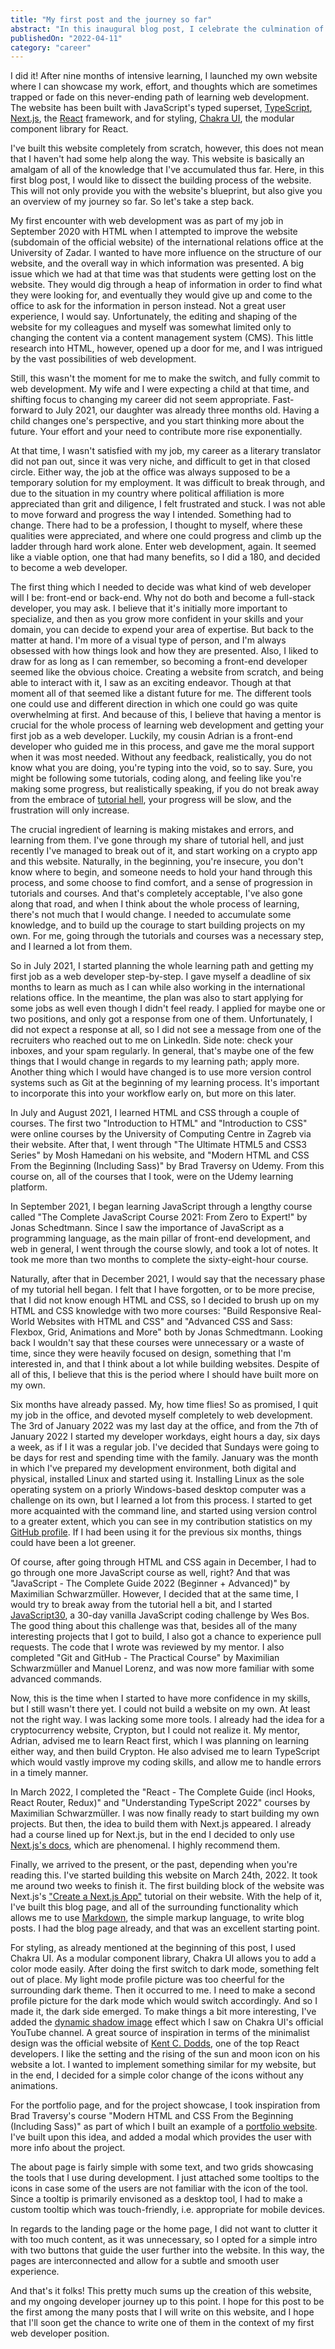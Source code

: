 ```yaml
---
title: "My first post and the journey so far"
abstract: "In this inaugural blog post, I celebrate the culmination of a nine-month web development journey with the launch of my website. Crafted using TypeScript, Next.js, and Chakra UI, the site reflects my evolution from HTML novice to a confident developer. Explore my process and growth in this post."
publishedOn: "2022-04-11"
category: "career"
---
```


I did it! After nine months of intensive learning, I launched my own website where I can showcase my work, effort, and thoughts which are sometimes trapped or fade on this never-ending path of learning web development. The website has been built with JavaScript's typed superset, [TypeScript](https://www.typescriptlang.org/), [Next.js](https://nextjs.org/), the [React](https://reactjs.org/) framework, and for styling, [Chakra UI](https://chakra-ui.com/), the modular component library for React.

I've built this website completely from scratch, however, this does not mean that I haven't had some help along the way. This website is basically an amalgam of all of the knowledge that I've accumulated thus far. Here, in this first blog post, I would like to dissect the building process of the website. This will not only provide you with the website's blueprint, but also give you an overview of my journey so far. So let's take a step back.

My first encounter with web development was as part of my job in September 2020 with HTML when I attempted to improve the website (subdomain of the official website) of the international relations office at the University of Zadar. I wanted to have more influence on the structure of our website, and the overall way in which information was presented. A big issue which we had at that time was that students were getting lost on the website. They would dig through a heap of information in order to find what they were looking for, and eventually they would give up and come to the office to ask for the information in person instead. Not a great user experience, I would say. Unfortunately, the editing and shaping of the website for my colleagues and myself was somewhat limited only to changing the content via a content management system (CMS). This little research into HTML, however, opened up a door for me, and I was intrigued by the vast possibilities of web development.

Still, this wasn't the moment for me to make the switch, and fully commit to web development. My wife and I were expecting a child at that time, and shifting focus to changing my career did not seem appropriate. Fast-forward to July 2021, our daughter was already three months old. Having a child changes one's perspective, and you start thinking more about the future. Your effort and your need to contribute more rise exponentially.

At that time, I wasn't satisfied with my job, my career as a literary translator did not pan out, since it was very niche, and difficult to get in that closed circle. Either way, the job at the office was always supposed to be a temporary solution for my employment. It was difficult to break through, and due to the situation in my country where political affiliation is more appreciated than grit and diligence, I felt frustrated and stuck. I was not able to move forward and progress the way I intended. Something had to change. There had to be a profession, I thought to myself, where these qualities were appreciated, and where one could progress and climb up the ladder through hard work alone. Enter web development, again. It seemed like a viable option, one that had many benefits, so I did a 180, and decided to become a web developer.

The first thing which I needed to decide was what kind of web developer will I be: front-end or back-end. Why not do both and become a full-stack developer, you may ask. I believe that it's initially more important to specialize, and then as you grow more confident in your skills and your domain, you can decide to expend your area of expertise. But back to the matter at hand. I'm more of a visual type of person, and I'm always obsessed with how things look and how they are presented. Also, I liked to draw for as long as I can remember, so becoming a front-end developer seemed like the obvious choice. Creating a website from scratch, and being able to interact with it, I saw as an exciting endeavor. Though at that moment all of that seemed like a distant future for me. The different tools one could use and different direction in which one could go was quite overwhelming at first. And because of this, I believe that having a mentor is crucial for the whole process of learning web development and getting your first job as a web developer. Luckily, my cousin Adrian is a front-end developer who guided me in this process, and gave me the moral support when it was most needed. Without any feedback, realistically, you do not know what you are doing, you're typing into the void, so to say. Sure, you might be following some tutorials, coding along, and feeling like you're making some progress, but realistically speaking, if you do not break away from the embrace of [tutorial hell](https://dev.to/chrisbenjamin/escaping-tutorial-hell-ncd#:~:text=What%20is%20tutorial%20hell%3F,is%20doing%20and%20it%20works.), your progress will be slow, and the frustration will only increase.

The crucial ingredient of learning is making mistakes and errors, and learning from them. I've gone through my share of tutorial hell, and just recently I've managed to break out of it, and start working on a crypto app and this website. Naturally, in the beginning, you're insecure, you don't know where to begin, and someone needs to hold your hand through this process, and some choose to find comfort, and a sense of progression in tutorials and courses. And that's completely acceptable, I've also gone along that road, and when I think about the whole process of learning, there's not much that I would change. I needed to accumulate some knowledge, and to build up the courage to start building projects on my own. For me, going through the tutorials and courses was a necessary step, and I learned a lot from them.

So in July 2021, I started planning the whole learning path and getting my first job as a web developer step-by-step. I gave myself a deadline of six months to learn as much as I can while also working in the international relations office. In the meantime, the plan was also to start applying for some jobs as well even though I didn't feel ready. I applied for maybe one or two positions, and only got a response from one of them. Unfortunately, I did not expect a response at all, so I did not see a message from one of the recruiters who reached out to me on LinkedIn. Side note: check your inboxes, and your spam regularly. In general, that's maybe one of the few things that I would change in regards to my learning path; apply more. Another thing which I would have changed is to use more version control systems such as Git at the beginning of my learning process. It's important to incorporate this into your workflow early on, but more on this later.

In July and August 2021, I learned HTML and CSS through a couple of courses. The first two "Introduction to HTML" and "Introduction to CSS" were online courses by the University of Computing Centre in Zagreb via their website. After that, I went through "The Ultimate HTML5 and CSS3 Series" by Mosh Hamedani on his website, and "Modern HTML and CSS From the Beginning (Including Sass)" by Brad Traversy on Udemy. From this course on, all of the courses that I took, were on the Udemy learning platform.

In September 2021, I began learning JavaScript through a lengthy course called "The Complete JavaScript Course 2021: From Zero to Expert!" by Jonas Schedtmann. Since I saw the importance of JavaScript as a programming language, as the main pillar of front-end development, and web in general, I went through the course slowly, and took a lot of notes. It took me more than two months to complete the sixty-eight-hour course.

Naturally, after that in December 2021, I would say that the necessary phase of my tutorial hell began. I felt that I have forgotten, or to be more precise, that I did not know enough HTML and CSS, so I decided to brush up on my HTML and CSS knowledge with two more courses: "Build Responsive Real-World Websites with HTML and CSS" and "Advanced CSS and Sass: Flexbox, Grid, Animations and More" both by Jonas Schmedtmann. Looking back I wouldn't say that these courses were unnecessary or a waste of time, since they were heavily focused on design, something that I'm interested in, and that I think about a lot while building websites. Despite of all of this, I believe that this is the period where I should have built more on my own.

Six months have already passed. My, how time flies! So as promised, I quit my job in the office, and devoted myself completely to web development. The 3rd of January 2022 was my last day at the office, and from the 7th of January 2022 I started my developer workdays, eight hours a day, six days a week, as if I it was a regular job. I've decided that Sundays were going to be days for rest and spending time with the family. January was the month in which I've prepared my development environment, both digital and physical, installed Linux and started using it. Installing Linux as the sole operating system on a priorly Windows-based desktop computer was a challenge on its own, but I learned a lot from this process. I started to get more acquainted with the command line, and started using version control to a greater extent, which you can see in my contribution statistics on my [GitHub profile](https://github.com/akapetano). If I had been using it for the previous six months, things could have been a lot greener.

Of course, after going through HTML and CSS again in December, I had to go through one more JavaScript course as well, right? And that was "JavaScript - The Complete Guide 2022 (Beginner + Advanced)" by Maximilian Schwarzmüller. However, I decided that at the same time, I would try to break away from the tutorial hell a bit, and I started [JavaScript30](https://javascript30.com/), a 30-day vanilla JavaScript coding challenge by Wes Bos. The good thing about this challenge was that, besides all of the many interesting projects that I got to build, I also got a chance to experience pull requests. The code that I wrote was reviewed by my mentor. I also completed "Git and GitHub - The Practical Course" by Maximilian Schwarzmüller and Manuel Lorenz, and was now more familiar with some advanced commands.

Now, this is the time when I started to have more confidence in my skills, but I still wasn't there yet. I could not build a website on my own. At least not the right way. I was lacking some more tools. I already had the idea for a cryptocurrency website, Crypton, but I could not realize it. My mentor, Adrian, advised me to learn React first, which I was planning on learning either way, and then build Crypton. He also advised me to learn TypeScript which would vastly improve my coding skills, and allow me to handle errors in a timely manner.

In March 2022, I completed the "React - The Complete Guide (incl Hooks, React Router, Redux)" and "Understanding TypeScript 2022" courses by Maximilian Schwarzmüller. I was now finally ready to start building my own projects. But then, the idea to build them with Next.js appeared. I already had a course lined up for Next.js, but in the end I decided to only use [Next.js's docs](https://nextjs.org/), which are phenomenal. I highly recommend them.

Finally, we arrived to the present, or the past, depending when you're reading this. I've started building this website on March 24th, 2022. It took me around two weeks to finish it. The first building block of the website was Next.js's ["Create a Next.js App"](https://nextjs.org/learn/basics/create-nextjs-app) tutorial on their website. With the help of it, I've built this blog page, and all of the surrounding functionality which allows me to use [Markdown](https://www.markdownguide.org/), the simple markup language, to write blog posts. I had the blog page already, and that was an excellent starting point.

For styling, as already mentioned at the beginning of this post, I used Chakra UI. As a modular component library, Chakra UI allows you to add a color mode easily. After doing the first switch to dark mode, something felt out of place. My light mode profile picture was too cheerful for the surrounding dark theme. Then it occurred to me. I need to make a second profile picture for the dark mode which would switch accordingly. And so I made it, the dark side emerged. To make things a bit more interesting, I've added the [dynamic shadow image](https://www.youtube.com/watch?v=HMTyQjASff4) effect which I saw on Chakra UI's official YouTube channel. A great source of inspiration in terms of the minimalist design was the official website of [Kent C. Dodds](https://kentcdodds.com/), one of the top React developers. I like the setting and the rising of the sun and moon icon on his website a lot. I wanted to implement something similar for my website, but in the end, I decided for a simple color change of the icons without any animations.

For the portfolio page, and for the project showcase, I took inspiration from Brad Traversy's course "Modern HTML and CSS From the Beginning (Including Sass)" as part of which I built an example of a [portfolio website](https://portfolio-website-andrija.netlify.app/). I've built upon this idea, and added a modal which provides the user with more info about the project.

The about page is fairly simple with some text, and two grids showcasing the tools that I use during development. I just attached some tooltips to the icons in case some of the users are not familiar with the icon of the tool. Since a tooltip is primarily envisoned as a desktop tool, I had to make a custom tooltip which was touch-friendly, i.e. appropriate for mobile devices.

In regards to the landing page or the home page, I did not want to clutter it with too much content, as it was unnecessary, so I opted for a simple intro with two buttons that guide the user further into the website. In this way, the pages are interconnected and allow for a subtle and smooth user experience.

And that's it folks! This pretty much sums up the creation of this website, and my ongoing developer journey up to this point. I hope for this post to be the first among the many posts that I will write on this website, and I hope that I'll soon get the chance to write one of them in the context of my first web developer position.

